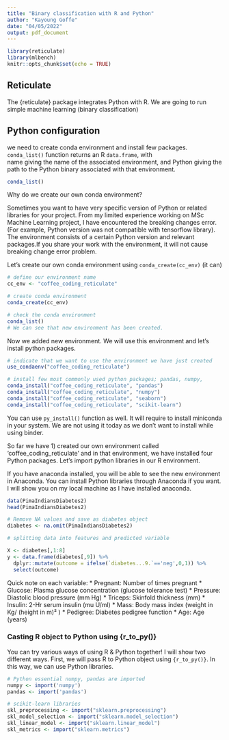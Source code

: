 ```yaml
---
title: "Binary classification with R and Python"
author: "Kayoung Goffe"
date: "04/05/2022"
output: pdf_document
---
```


```r
library(reticulate)
library(mlbench)
knitr::opts_chunk$set(echo = TRUE)

```

## Reticulate

The {reticulate} package integrates Python with R. 
We are going to run simple machine learning (binary classification) 


## Python configuration 

we need to create conda environment and install few packages. `conda_list()` function returns an R `data.frame`, with  
name giving the name of the associated environment, and Python giving the path to the Python binary associated with that environment.

```r

conda_list()

```
Why do we create our own conda environment? 

Sometimes you want to have very specific version of Python or related libraries for your project. From my limited experience working on MSc Machine Learning project, I have encountered the breaking changes error. (For example, Python version was not compatible with tensorflow library). The environment consists of a certain Python version and relevant packages.If you share your work with the environment, it will not cause breaking change error problem. 

Let's create our own conda environment using `conda_create(cc_env)` (it can)


```r

# define our environment name
cc_env <- "coffee_coding_reticulate"

# create conda environment
conda_create(cc_env)

# check the conda environment
conda_list()
# We can see that new environment has been created.
```
Now we added new environment. We will use this environment and let's install python packages. 

```r

# indicate that we want to use the environment we have just created
use_condaenv("coffee_coding_reticulate")

# install few most commonly used python packages; pandas, numpy, 
conda_install("coffee_coding_reticulate", "pandas")
conda_install("coffee_coding_reticulate", "numpy")
conda_install("coffee_coding_reticulate", "seaborn")
conda_install("coffee_coding_reticulate", "scikit-learn")

```
You can use `py_install()` function as well. It will require to install miniconda in your system. We are not using it today as we don't want to install while using binder. 

So far we have 1) created our own environment called 'coffee_coding_reticulate' and in that environment, we have installed four Python packages. Let's import python libraries in our R environment.

If you have anaconda installed, you will be able to see the new environment in Anaconda. You can install Python libraries through Anaconda if you want. I will show you on my local machine as I have installed anaconda. 


```r

data(PimaIndiansDiabetes2)
head(PimaIndiansDiabetes2)

# Remove NA values and save as diabetes object
diabetes <- na.omit(PimaIndiansDiabetes2)

# splitting data into features and predicted variable

X <- diabetes[,1:8]
y <- data.frame(diabetes[,9]) %>% 
  dplyr::mutate(outcome = ifelse(`diabetes...9.`=='neg',0,1)) %>% 
  select(outcome)

```

Quick note on each variable:
* Pregnant: Number of times pregnant
* Glucose: Plasma glucose concentration (glucose tolerance test)
* Pressure: Diastolic blood pressure (mm Hg)
* Triceps: Skinfold thickness (mm)
* Insulin: 2-Hr serum insulin (mu U/ml)
* Mass: Body mass index (weight in Kg/ (height in m)² )
* Pedigree: Diabetes pedigree function
* Age: Age (years)

### Casting R object to Python using {r_to_py()}

You can try various ways of using R & Python together! I will show two different ways. First, we will pass R to Python object using `{r_to_py()}`. In this way, we can use Python libraries.


```r

# Python essential numpy, pandas are imported
numpy <- import('numpy')
pandas <- import('pandas')

# scikit-learn libraries
skl_preprocessing <- import("sklearn.preprocessing")
skl_model_selection <- import("sklearn.model_selection")
skl_linear_model <- import("sklearn.linear_model")
skl_metrics <- import("sklearn.metrics")

```










 

